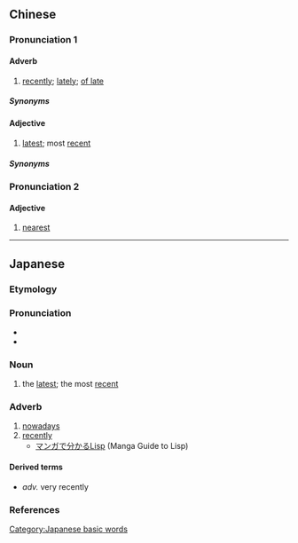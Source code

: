 ==Chinese==
{{zh-forms}}

===Pronunciation 1===
{{zh-pron
|m=zuìjìn
|c=zeoi3 gan6
|c-t=dui1 gin5*
|h=pfs=chui-khiun
|md=còi-*gê̤ṳng
|mn=xm,tp,km:chòe-kūn/qz:chòe-kǔn/zz,kh:chòe-kīn
|mn-t=zuê3 geng6
|w=2tsoe jjin
|ma=y
|cat=adv,a
}}

====Adverb====
{{zh-adv}}

# [[recently]]; [[lately]]; [[of late]]
#: {{zh-x|我 最近 買 了 一 塊 地。|I bought a piece of land '''recently'''.}}

=====Synonyms=====
{{zh-syn-saurus|近來}}

====Adjective====
{{zh-adj}}

# [[latest]]; most [[recent]]

=====Synonyms=====
{{zh-syn-saurus|全新}}

===Pronunciation 2===
{{zh-pron
|m=zuìjìn
|c=zeoi3 kan5,zeoi3 gan6
|c_note=zeoi3 kan5 - vernacular; zeoi3 gan6 - literary
|h=pfs=chui-khiûn
|mn=xm,tp:chòe-kūn/zz,kh:chòe-kīn/qz:chòe-kǔn
|mn-t=zuê3 geng6
|ma=y
|cat=a
}}

====Adjective====
{{zh-adj}}

# [[nearest]]

{{zh-cat|Beginning|Time}}

----

==Japanese==
{{ja-kanjitab|さい|きん|yomi=on}}

===Etymology===
{{prefix|ja|最|近|tr1=sai|t1=most|tr2=kin|t2=close|sort=きん}}

===Pronunciation===
* {{ja-pron|さいきん|y=on|acc=0|acc_ref=DJR}}
* {{homophones|ja|細菌}}

===Noun===
{{ja-noun|さいきん}}

# the [[latest]]; the most [[recent]]

===Adverb===
{{ja-pos|さいきん|adverb}}

# [[nowadays]]
# [[recently]]
#* [http://lambda.bugyo.tk/cdr/mwl/index.html マンガで分かるLisp] (Manga Guide to Lisp)
#*: {{ja-usex|みりん。地域猫。'''最近'''までマクロのことをマグロと思っていた。|みりん。ち.いきねこ。'''さいきん''' まで マクロ の こと を マグロ と おもっていた。|Mirin: A neighbours' cat. Until '''recently''' often confused macros with tuna.}}

====Derived terms====
* {{ja-r|極最近|ごくさいきん}} ''adv.'' {{qualifier|uncommon}} very recently

===References===
<references/>

[[Category:Japanese basic words]]